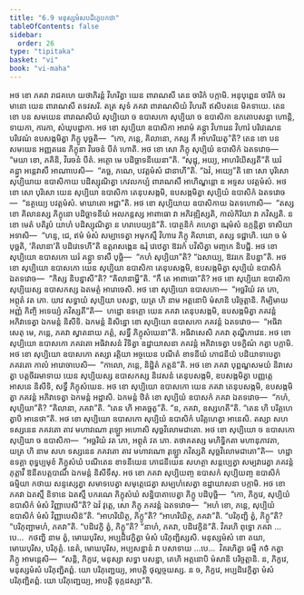 ```yaml
---
title: "6.9 មនុស្សមំសបដិក្ខេបកថា"
tableOfContents: false
sidebar:
  order: 26
type: "tipitaka"
basket: "vi"
book: "vi-maha"
---
```



<DynamicBreadcrumb />

<Division number="280" book="vi-maha">

<Paragraph number="1266" book="vi-maha">
អថ ខោ ភគវា រាជគហេ យថាភិរន្តំ វិហរិត្វា យេន ពារាណសី តេន ចារិកំ បក្កាមិ. អនុបុព្ពេន ចារិកំ ចរមានោ យេន ពារាណសី តទវសរិ. តត្រ សុទំ ភគវា ពារាណសិយំ វិហរតិ ឥសិបតនេ មិគទាយេ. តេន ខោ បន សមយេន ពារាណសិយំ សុប្បិយោ ច ឧបាសកោ សុប្បិយា ច ឧបាសិកា ឧភតោបសន្នា ហោន្តិ, ទាយកា, ការកា, សំឃុបដ្ឋាកា. អថ ខោ សុប្បិយា ឧបាសិកា អារាមំ គន្ត្វា វិហារេន វិហារំ បរិវេណេន បរិវេណំ ឧបសង្កមិត្វា ភិក្ខូ បុច្ឆតិ—  “កោ, ភន្តេ, គិលានោ, កស្ស កឹ អាហរិយតូ”តិ? តេន ខោ បន សមយេន អញ្ញតរេន ភិក្ខុនា វិរេចនំ បីតំ ហោតិ. អថ ខោ សោ ភិក្ខុ សុប្បិយំ ឧបាសិកំ ឯតទវោច—  “មយា ខោ, ភគិនិ, វិរេចនំ បីតំ. អត្ថោ មេ បដិច្ឆាទនីយេនា”តិ. “សុដ្ឋុ, អយ្យ, អាហរិយិស្សតី”តិ ឃរំ គន្ត្វា អន្តេវាសឹ អាណាបេសិ—  “គច្ឆ, ភណេ, បវត្តមំសំ ជានាហី”តិ. “ឯវំ, អយ្យេ”តិ ខោ សោ បុរិសោ សុប្បិយាយ ឧបាសិកាយ បដិស្សុណិត្វា កេវលកប្បំ ពារាណសឹ អាហិណ្ឌន្តោ ន អទ្ទស បវត្តមំសំ.
</Paragraph>

<Paragraph number="1267" book="vi-maha">
អថ ខោ សោ បុរិសោ យេន សុប្បិយា ឧបាសិកា តេនុបសង្កមិ, ឧបសង្កមិត្វា សុប្បិយំ ឧបាសិកំ ឯតទវោច—  “នត្ថយ្យេ បវត្តមំសំ. មាឃាតោ អជ្ជា”តិ. អថ ខោ សុប្បិយាយ ឧបាសិកាយ ឯតទហោសិ—  “តស្ស ខោ គិលានស្ស ភិក្ខុនោ បដិច្ឆាទនីយំ អលភន្តស្ស អាពាធោ វា អភិវឌ្ឍិស្សតិ, កាលំកិរិយា វា ភវិស្សតិ. ន ខោ មេតំ បតិរូបំ យាហំ បដិស្សុណិត្វា ន ហរាបេយ្យន៑”តិ. បោត្ថនិកំ គហេត្វា ឩរុមំសំ ឧក្កន្តិត្វា ទាសិយា អទាសិ—  “ហន្ទ, ជេ, ឥមំ មំសំ សម្បាទេត្វា អមុកស្មឹ វិហារេ ភិក្ខុ គិលានោ, តស្ស ទជ្ជាហិ. យោ ច មំ បុច្ឆតិ, ‘គិលានា’តិ បដិវេទេហី”តិ ឧត្តរាសង្គេន ឩរុំ វេឋេត្វា ឱវរកំ បវិសិត្វា មញ្ចកេ និបជ្ជិ. អថ ខោ សុប្បិយោ ឧបាសកោ ឃរំ គន្ត្វា ទាសឹ បុច្ឆិ—  “កហំ សុប្បិយា”តិ? “ឯសាយ្យ, ឱវរកេ និបន្នា”តិ.
</Paragraph>

<Paragraph number="1268" book="vi-maha">
អថ ខោ សុប្បិយោ ឧបាសកោ យេន សុប្បិយា ឧបាសិកា តេនុបសង្កមិ, ឧបសង្កមិត្វា សុប្បិយំ ឧបាសិកំ ឯតទវោច—  “កិស្ស និបន្នាសី”តិ? “គិលានាម្ហី”តិ. “កឹ តេ អាពាធោ”តិ? អថ ខោ សុប្បិយា ឧបាសិកា សុប្បិយស្ស ឧបាសកស្ស ឯតមត្ថំ អារោចេសិ. អថ ខោ សុប្បិយោ ឧបាសកោ—  “អច្ឆរិយំ វត ភោ, អព្ភុតំ វត ភោ. យាវ សទ្ធាយំ សុប្បិយា បសន្នា, យត្រ ហិ នាម អត្តនោបិ មំសានិ បរិច្ចត្តានិ. កិម្បិមាយ អញ្ញំ កិញ្ចិ អទេយ្យំ ភវិស្សតី”តិ—  ហដ្ឋោ ឧទគ្គោ យេន ភគវា តេនុបសង្កមិ, ឧបសង្កមិត្វា ភគវន្តំ អភិវាទេត្វា ឯកមន្តំ និសីទិ. ឯកមន្តំ និសិន្នោ ខោ សុប្បិយោ ឧបាសកោ ភគវន្តំ ឯតទវោច—  “អធិវាសេតុ មេ, ភន្តេ, ភគវា ស្វាតនាយ ភត្តំ, សទ្ធឹ ភិក្ខុសំឃេនា”តិ. អធិវាសេសិ ភគវា តុណ្ហីភាវេន. អថ ខោ សុប្បិយោ ឧបាសកោ ភគវតោ អធិវាសនំ វិទិត្វា ឧដ្ឋាយាសនា ភគវន្តំ អភិវាទេត្វា បទក្ខិណំ កត្វា បក្កាមិ. អថ ខោ សុប្បិយោ ឧបាសកោ តស្សា រត្តិយា អច្ចយេន បណីតំ ខាទនីយំ ភោជនីយំ បដិយាទាបេត្វា ភគវតោ កាលំ អារោចាបេសិ—  “កាលោ, ភន្តេ, និដ្ឋិតំ ភត្តន៑”តិ.
</Paragraph>

<Paragraph number="1269" book="vi-maha">
អថ ខោ ភគវា បុព្ពណ្ហសមយំ និវាសេត្វា បត្តចីវរមាទាយ យេន សុប្បិយស្ស ឧបាសកស្ស និវេសនំ តេនុបសង្កមិ, ឧបសង្កមិត្វា បញ្ញត្តេ អាសនេ និសីទិ, សទ្ធឹ ភិក្ខុសំឃេន. អថ ខោ សុប្បិយោ ឧបាសកោ យេន ភគវា តេនុបសង្កមិ, ឧបសង្កមិត្វា ភគវន្តំ អភិវាទេត្វា ឯកមន្តំ អដ្ឋាសិ. ឯកមន្តំ ឋិតំ ខោ សុប្បិយំ ឧបាសកំ ភគវា ឯតទវោច—  “កហំ, សុប្បិយា”តិ? “គិលានា, ភគវា”តិ. “តេន ហិ អាគច្ឆតូ”តិ. “ន, ភគវា, ឧស្សហតី”តិ. “តេន ហិ បរិគ្គហេត្វាបិ អានេថា”តិ. អថ ខោ សុប្បិយោ ឧបាសកោ សុប្បិយំ ឧបាសិកំ បរិគ្គហេត្វា អានេសិ. តស្សា សហ ទស្សនេន ភគវតោ តាវ មហាវណោ រុឡ្ហោ អហោសិ សុច្ឆវិលោមជាតោ. អថ ខោ សុប្បិយោ ច ឧបាសកោ សុប្បិយា ច ឧបាសិកា—  “អច្ឆរិយំ វត ភោ, អព្ភុតំ វត ភោ. តថាគតស្ស មហិទ្ធិកតា មហានុភាវតា, យត្រ ហិ នាម សហ ទស្សនេន ភគវតោ តាវ មហាវណោ រុឡ្ហោ ភវិស្សតិ សុច្ឆវិលោមជាតោ”តិ—  ហដ្ឋា ឧទគ្គា ពុទ្ធប្បមុខំ ភិក្ខុសំឃំ បណីតេន ខាទនីយេន ភោជនីយេន សហត្ថា សន្តប្បេត្វា សម្បវារេត្វា ភគវន្តំ ភុត្តាវឹ ឱនីតបត្តបាណឹ ឯកមន្តំ និសីទឹសុ. អថ ខោ ភគវា សុប្បិយញ្ច ឧបាសកំ សុប្បិយញ្ច ឧបាសិកំ ធម្មិយា កថាយ សន្ទស្សេត្វា សមាទបេត្វា សមុត្តេជេត្វា សម្បហំសេត្វា ឧដ្ឋាយាសនា បក្កាមិ.
</Paragraph>

<Paragraph number="1270" book="vi-maha">
អថ ខោ ភគវា ឯតស្មឹ និទានេ ឯតស្មឹ បករណេ ភិក្ខុសំឃំ សន្និបាតាបេត្វា ភិក្ខូ បដិបុច្ឆិ—  “កោ, ភិក្ខវេ, សុប្បិយំ ឧបាសិកំ មំសំ វិញ្ញាបេសី”តិ? ឯវំ វុត្តេ, សោ ភិក្ខុ ភគវន្តំ ឯតទវោច—  “អហំ ខោ, ភន្តេ, សុប្បិយំ ឧបាសិកំ មំសំ វិញ្ញាបេសិន៑”តិ. “អាហរិយិត្ថ, ភិក្ខូ”តិ? “អាហរិយិត្ថ, ភគវា”តិ. “បរិភុញ្ជិ ត្វំ, ភិក្ខូ”តិ? “បរិភុញ្ជាមហំ, ភគវា”តិ. “បដិវេក្ខិ ត្វំ, ភិក្ខូ”តិ? “នាហំ, ភគវា, បដិវេក្ខិន៑”តិ. វិគរហិ ពុទ្ធោ ភគវា …បេ…  កថញ្ហិ នាម ត្វំ, មោឃបុរិស, អប្បដិវេក្ខិត្វា មំសំ បរិភុញ្ជិស្សសិ. មនុស្សមំសំ ខោ តយា, មោឃបុរិស, បរិភុត្តំ. នេតំ, មោឃបុរិស, អប្បសន្នានំ វា បសាទាយ …បេ…  វិគរហិត្វា ធម្មឹ កថំ កត្វា ភិក្ខូ អាមន្តេសិ—  “សន្តិ, ភិក្ខវេ, មនុស្សា សទ្ធា បសន្នា, តេហិ អត្តនោបិ មំសានិ បរិច្ចត្តានិ. ន, ភិក្ខវេ, មនុស្សមំសំ បរិភុញ្ជិតព្ពំ. យោ បរិភុញ្ជេយ្យ, អាបត្តិ ថុល្លច្ចយស្ស. ន ច, ភិក្ខវេ, អប្បដិវេក្ខិត្វា មំសំ បរិភុញ្ជិតព្ពំ. យោ បរិភុញ្ជេយ្យ, អាបត្តិ ទុក្កដស្សា”តិ.
</Paragraph>
</Division>